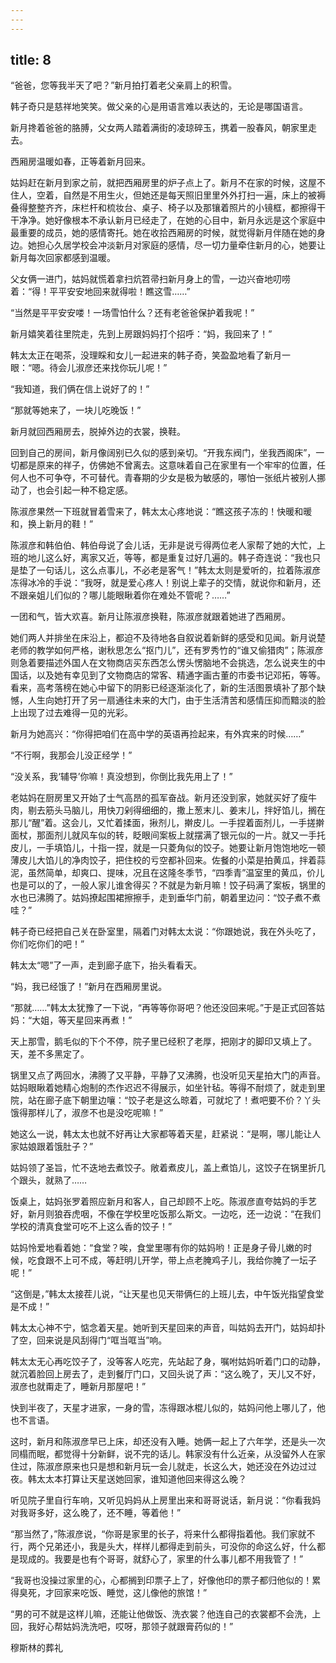 ```yaml
---
---
---
```

title: 8
---



“爸爸，您等我半天了吧？”新月拍打着老父亲肩上的积雪。

韩子奇只是慈祥地笑笑。做父亲的心是用语言难以表达的，无论是哪国语言。

新月搀着爸爸的胳膊，父女两人踏着满街的凌琼碎玉，携着一股春风，朝家里走去。

西厢房温暖如春，正等着新月回来。

姑妈赶在新月到家之前，就把西厢房里的炉子点上了。新月不在家的时候，这屋不住人，空着，自然是不用生火，但她还是每天照旧里里外外打扫一遍，床上的被褥叠得整整齐齐，床栏杆和梳妆台、桌子、椅子以及那镶着照片的小镜框，都擦得干干净净。她好像根本不承认新月已经走了，在她的心目中，新月永远是这个家庭中最重要的成员，她的感情寄托。她在收拾西厢房的时候，就觉得新月伴随在她的身边。她担心久居学校会冲淡新月对家庭的感情，尽一切力量牵住新月的心，她要让新月每次回家都感到温暖。

父女俩一进门，姑妈就慌着拿扫炕笤帚扫新月身上的雪，一边兴奋地叨唠着：“得！平平安安地回来就得啦！瞧这雪……”

“当然是平平安安喽！一场雪怕什么？还有老爸爸保护着我呢！”

新月嬉笑着往里院走，先到上房跟妈妈打个招呼：“妈，我回来了！”

韩太太正在喝茶，没理睬和女儿一起进来的韩子奇，笑盈盈地看了新月一眼：“嗯。待会儿淑彦还来找你玩儿呢！”

“我知道，我们俩在信上说好了的！”

“那就等她来了，一块儿吃晚饭！”

新月就回西厢房去，脱掉外边的衣裳，换鞋。

回到自己的房间，新月像阔别已久似的感到亲切。“开我东阀门，坐我西阁床”，一切都是原来的祥子，仿佛她不曾离去。这意味着自己在家里有一个牢牢的位置，任何人也不可争夺，不可替代。青春期的少女是极为敏感的，哪怕一张纸片被别人挪动了，也会引起一种不稳定感。

陈淑彦果然一下班就冒着雪来了，韩太太心疼地说：“瞧这孩子冻的！快暖和暖和，换上新月的鞋！”

陈淑彦和韩伯伯、韩伯母说了会儿话，无非是说亏得两位老人家帮了她的大忙，上班的地儿这么好，离家又近，等等，都是重复过好几遍的。韩子奇连说：“我也只是垫了一句话儿，这么点事儿，不必老是客气！”韩太太则是爱听的，拉着陈淑彦冻得冰冷的手说：“我呀，就是爱心疼人！别说上辈子的交情，就说你和新月，还不跟亲姐儿们似的？哪儿能眼瞅着你在难处不管呢？……”

一团和气，皆大欢喜。新月让陈淑彦换鞋，陈淑彦就跟着她进了西厢房。

她们两人并排坐在床沿上，都迫不及待地各自叙说着新鲜的感受和见闻。新月说楚老师的教学如何严格，谢秋思怎么“抠门儿”，还有罗秀竹的“谁又偷猎肉”；陈淑彦则急着要描述外国人在文物商店买东西怎么愣头愣脑地不会挑选，怎么说夹生的中国话，以及她有幸见到了文物商店的常客、精通字画古董的市委书记邓拓，等等。看来，高考落榜在她心中留下的阴影已经逐渐淡化了，新的生活图景填补了那个缺憾，人生向她打开了另一扇通往未来的大门，由于生活清苦和感情压抑而黯淡的脸上出现了过去难得一见的光彩。

新月为她高兴：“你得把咱们在高中学的英语再捡起来，有外宾来的时候……”

“不行啊，我那会儿没正经学！”

“没关系，我‘辅导’你嘛！真没想到，你倒比我先用上了！”

老姑妈在厨房里又开始了士气高昂的孤军奋战。新月还没到家，她就买好了瘦牛肉，剔去筋头马脑儿，用快刀剁得细细的，撒上葱末儿、姜末儿，拌好馅儿，搁在那儿“醒”着。这会儿，又忙着揉面，揪剂儿，擀皮儿。一手捏着面剂儿，一手搓擀面杖，那面剂儿就风车似的转，眨眼间案板上就摆满了银元似的一片。就又一手托皮儿，一手填馅儿，十指一捏，就是一只菱角似的饺子。她要让新月饱饱地吃一顿薄皮儿大馅儿的净肉饺子，把住校的亏空都补回来。佐餐的小菜是拍黄瓜，拌着蒜泥，虽然简单，却爽口、提味，况且在这隆冬季节，“四季青”温室里的黄瓜，价儿也是可以的了，一般人家儿谁舍得买？不就是为新月嘛！饺子码满了案板，锅里的水也已沸腾了。姑妈撩起围裙擦擦手，走到垂华门前，朝着里边问：“饺子煮不煮哇？”

韩子奇已经把自己关在卧室里，隔着门对韩太太说：“你跟她说，我在外头吃了，你们吃你们的吧！”

韩太太“嗯”了一声，走到廊子底下，抬头看看天。

“妈，我已经饿了！”新月在西厢房里说。

“那就……”韩太太犹豫了一下说，“再等等你哥吧？他还没回来呢。”于是正式回答姑妈：“大姐，等天星回来再煮！”

天上那雪，鹅毛似的下个不停，院子里已经积了老厚，把刚才的脚印又填上了。天，差不多黑定了。

锅里又点了两回水，沸腾了又平静，平静了又沸腾，也没听见天星拍大门的声音。姑妈眼瞅着她精心炮制的杰作迟迟不得展示，如坐针毡。等得不耐烦了，就走到里院，站在廊子底下朝里边嚷：“饺子老是这么晾着，可就坨了！煮吧要不价？丫头饿得那样儿了，淑彦不也是没吃呢嘛！”

她这么一说，韩太太也就不好再让大家都等着天星，赶紧说：“是啊，哪儿能让人家姑娘跟着饿肚子？”

姑妈领了圣旨，忙不迭地去煮饺子。敞着煮皮儿，盖上煮馅儿，这饺子在锅里折几个跟头，就熟了……

饭桌上，姑妈张罗着照应新月和客人，自己却顾不上吃。陈淑彦直夸姑妈的手艺好，新月则狼吞虎咽，不像在学校里吃饭那么斯文。一边吃，还一边说：“在我们学校的清真食堂可吃不上这么香的饺子！”

姑妈怜爱地看着她：“食堂？唉，食堂里哪有你的姑妈哟！正是身子骨儿嫩的时候，吃食跟不上可不成，等赶明儿开学，带上点老腌鸡子儿，我给你腌了一坛子呢！”

“这倒是，”韩太太接茬儿说，“让天星也见天带俩仨的上班儿去，中午饭光指望食堂是不成！”

韩太太心神不宁，惦念着天星。她听到天星回来的声音，叫姑妈去开门，姑妈却扑了空，回来说是风刮得门“哐当哐当”响。

韩太太无心再吃饺子了，没等客人吃完，先站起了身，嘱咐姑妈听着门口的动静，就沉着脸回上房去了，走到餐厅门口，又回头说了声：“这么晚了，天儿又不好，淑彦也就甭走了，睡新月那屋吧！”

快到半夜了，天星才进家，一身的雪，冻得跟冰棍儿似的，姑妈问他上哪儿了，他也不言语。

这时，新月和陈淑彦早已上床，却还没有入睡。她俩一起上了六年学，还是头一次同榻而眠，都觉得十分新鲜，说不完的话儿。韩家没有什么近亲，从没留外人在家住过，陈淑彦原来也只是想和新月玩一会儿就走，长这么大，她还没在外边过过夜。韩太太本打算让天星送她回家，谁知道他回来得这么晚？

听见院子里自行车响，又听见妈妈从上房里出来和哥哥说话，新月说：“你看我妈对我哥多好，这么晚了，还不睡，等着他！”

“那当然了，”陈淑彦说，“你哥是家里的长子，将来什么都得指着他。我们家就不行，两个兄弟还小，我是头大，样样儿都得走到前头，可没你的命这么好，什么都是现成的。我要是也有个哥哥，就舒心了，家里的什么事儿都不用我管了！”

“我哥也没操过家里的心，心都搁到印票子上了，好像他印的票子都归他似的！累得臭死，才回家来吃饭、睡觉，这儿像他的旅馆！”

“男的可不就是这样儿嘛，还能让他做饭、洗衣裳？他连自己的衣裳都不会洗，上回，我好心帮姑妈洗洗吧，哎呀，那领子就跟膏药似的！”

穆斯林的葬礼